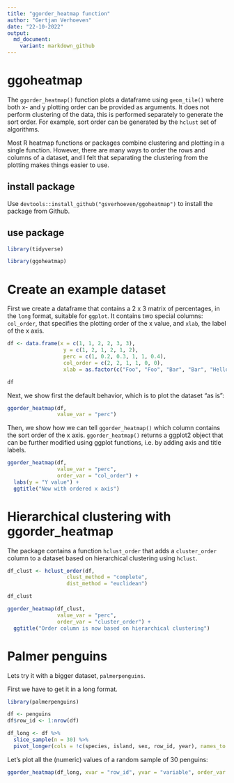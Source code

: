 ```yaml
---
title: "ggorder_heatmap function"
author: "Gertjan Verhoeven"
date: "22-10-2022"
output:
  md_document:
    variant: markdown_github
---
```


# ggoheatmap

The `ggorder_heatmap()` function plots a dataframe using `geom_tile()` where both x- and y plotting order can be provided as arguments.
It does not perform clustering of the data, this is performed separately to generate the sort order.
For example, sort order can be generated by the `hclust` set of algorithms.

Most R heatmap functions or packages combine clustering and plotting in a single function.
However, there are many ways to order the rows and columns of a dataset, and I felt that separating the clustering from the plotting makes things easier to use.

## install package
Use `devtools::install_github("gsverhoeven/ggoheatmap")` to install the package from Github.

## use package

```r
library(tidyverse)

library(ggoheatmap)
```

# Create an example dataset 

First we create a dataframe that contains a 2 x 3 matrix of percentages, in the `long` format, suitable for `ggplot`.
It contains two special columns: `col_order`, that specifies the plotting order of the x value, and `xlab`, the label of the x axis.

```r
df <- data.frame(x = c(1, 1, 2, 2, 3, 3), 
                  y = c(1, 2, 1, 2, 1, 2), 
                  perc = c(1, 0.2, 0.3, 1, 1, 0.4), 
                  col_order = c(2, 2, 1, 1, 0, 0),
                  xlab = as.factor(c("Foo", "Foo", "Bar", "Bar", "Hello", "Hello")))

df
```

Next, we show first the default behavior, which is to plot the dataset "as is":

<!-- xlab_var = "xlab" does not work yet -->

```r
ggorder_heatmap(df,
                value_var = "perc")
```

Then, we show how we can tell `ggorder_heatmap()` which column contains the sort order of the x axis.
`ggorder_heatmap()` returns a ggplot2 object that can be further modified using ggplot functions, i.e. by adding axis and title labels.

```r
ggorder_heatmap(df,
                value_var = "perc", 
                order_var = "col_order") + 
  labs(y = "Y value") +
  ggtitle("Now with ordered x axis")
```

# Hierarchical clustering with ggorder_heatmap

The package contains a function `hclust_order` that adds a `cluster_order` column to a dataset based on hierarchical clustering using `hclust`.

<!-- PM # check if dist_method "euclidean", "maximum", "manhattan", "canberra", "binary" or "minkowski" also work  -->


```r
df_clust <- hclust_order(df,
                   clust_method = "complete",
                   dist_method = "euclidean")

df_clust
```


```r
ggorder_heatmap(df_clust, 
                value_var = "perc", 
                order_var = "cluster_order") +
  ggtitle("Order column is now based on hierarchical clustering")
```

# Palmer penguins

Lets try it with a bigger dataset, `palmerpenguins`.

First we have to get it in a long format.

```r
library(palmerpenguins)

df <- penguins
df$row_id <- 1:nrow(df)

df_long <- df %>%
  slice_sample(n = 30) %>%
  pivot_longer(cols = !c(species, island, sex, row_id, year), names_to = "variable")
```

Let's plot all the (numeric) values of a random sample of 30 penguins:

```r
ggorder_heatmap(df_long, xvar = "row_id", yvar = "variable", order_var = "row_id") 

```
